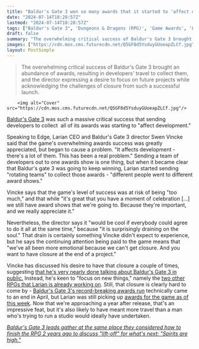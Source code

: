 ```yaml
---
title: "Baldur's Gate 3 won so many awards that it started to 'affect development', forcing Larian to send 'rotating teams' of devs to ceremonies"
date: "2024-07-14T18:28:57Z"
lastmod: "2024-07-14T18:28:57Z"
tags: ["Baldur's Gate 3", 'Dungeons & Dragons (RPG)', 'Game Awards', 'Larian Studios', 'RPG']
draft: false
summary: "The overwhelming critical success of Baldur's Gate 3 brought an abundance of awards, resulting in developers' travel to collect them, and the director expressing a desire to focus on future projects while acknowledging the challenges of closure from such a successful launch."
images: ["https://cdn.mos.cms.futurecdn.net/Q5GF8d5YsduyGUoeapZLCf.jpg"]
layout: PostSimple
---
```

> The overwhelming critical success of Baldur's Gate 3 brought an abundance of awards, resulting in developers' travel to collect them, and the director expressing a desire to focus on future projects while acknowledging the challenges of closure from such a successful launch.


        <img alt="Cover" src="https://cdn.mos.cms.futurecdn.net/Q5GF8d5YsduyGUoeapZLCf.jpg"/>
        
[Baldur's Gate 3](https://www.gamesradar.com/baldurs-gate-3-guide/) was such a massive critical success that sending developers to collect  all of its awards was starting to "affect development."

Speaking to Edge, Larian CEO and Baldur's Gate 3 director Swen Vincke said that the game's overwhelming awards success was greatly appreciated, but began to cause a problem. "It affects development - there's a lot of them. This has been a real problem." Sending a team of developers out to one awards show is one thing, but when it became clear that Baldur's gate 3 was going to keep winning, Larian started sending "rotating teams" to collect those awards - "different people went to different award shows."

Vincke says that the game's level of success was at risk of being "too much," and that while "it's great that you have a moment of celebration [...] we still have award shows that we're going to. Because they're important, and we really appreciate it."

Nevertheless, the director says it "would be cool if everybody could agree to do it all at the same time," because "it is surprisingly draining on the soul." That drain is certainly something Vincke didn't expect to experience, but he says the continuing attention being paid to the game means that "we've all been more emotional because we can't get closure. And you want to have closure at the end of a project."

Vincke has discussed his desire to have that closure a couple of times, suggesting [that he's very nearly done talking about Baldur's Gate 3 in public.](https://www.gamesradar.com/games/rpg/after-millions-of-sales-and-a-glut-of-awards-baldurs-gate-3-director-says-hes-nearly-done-talking-about-his-smash-crpg-hit-i-really-want-to-focus-on-new-things/) Instead, he's keen to "focus on new things," namely the [two other RPGs that Larian is already working on](https://www.gamesradar.com/filled-with-ideas-for-whats-next-baldurs-gate-3-developer-has-two-games-that-we-want-to-make-and-lots-of-concepts/). Still, that closure is clearly hard to come by - [Baldur's Gate 3's record-breaking awards run](https://www.gamesradar.com/baldurs-gate-3-passes-elden-ring-and-breath-of-the-wild-to-become-first-game-to-win-all-five-major-goty-awards/) technically came to an end in April, but Larian was still picking up [awards for the game as of this week](https://www.gamesradar.com/games/baldur-s-gate/im-happy-to-lose-as-baldurs-gate-3-is-dubbed-the-best-game-yet-again-helldivers-2-creative-director-admits-he-doesnt-mind-as-larians-dandd-rpg-is-one-for-the-ages/). Now that we're approaching a year after release, that's an impressive feat, but it's also likely to have meant more travel than a man who's trying to run a studio would ideally have undertaken.

[<em>Baldur's Gate 3 leads gather at the same place they considered how to finish the RPG 2 years ago to discuss "lift-off" for what's next: "Spirits are high."</em>](https://www.gamesradar.com/games/rpg/baldurs-gate-3-leads-gather-at-the-same-place-they-considered-how-to-finish-the-rpg-2-years-ago-to-discuss-lift-off-for-whats-next-spirits-are-high/)
        